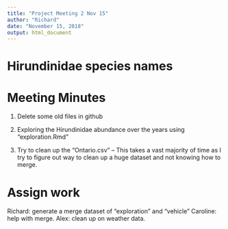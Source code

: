 ---
title: "Project Meeting 2 Nov 15"
author: "Richard"
date: "November 15, 2018"
output: html_document
---

# Hirundinidae species names


# Meeting Minutes

1. Delete some old files in github

2. Exploring the Hirundinidae abundance over the years using "exploration.Rmd"

3. Try to clean up the "Ontario.csv" -- This takes a vast majority of time as I try to figure out way to clean up a huge dataset and not knowing how to merge.

# Assign work

Richard: generate a merge dataset of "exploration" and "vehicle"
Caroline: help with merge.
Alex: clean up on weather data.
